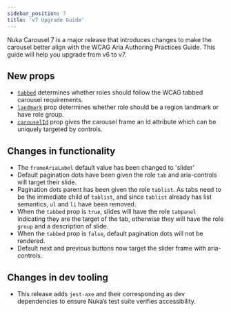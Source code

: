 ```yaml
---
sidebar_position: 7
title: 'v7 Upgrade Guide'
---
```


Nuka Carousel 7 is a major release that introduces changes to make the carousel better align with the WCAG Aria Authoring Practices Guide. This guide will help you upgrade from v6 to v7.

## New props

- [`tabbed`](api#tabbed) determines whether roles should follow the WCAG tabbed carousel requirements.
- [`landmark`](api#landmark) prop determines whether role should be a region landmark or have role group.
- [`carouselId`](api#carouselid) prop gives the carousel frame an id attribute which can be uniquely targeted by controls.

## Changes in functionality

- The `frameAriaLabel` default value has been changed to 'slider'
- Default pagination dots have been given the role `tab` and aria-controls will target their slide.
- Pagination dots parent has been given the role `tablist`. As tabs need to be the immediate child of `tablist`, and since `tablist` already has list semantics, `ul` and `li` have been removed.
- When the `tabbed` prop is `true`, slides will have the role `tabpanel` indicating they are the target of the tab, otherwise they will have the role `group` and a description of slide.
- When the `tabbed` prop is `false`, default pagination dots will not be rendered.
- Default next and previous buttons now target the slider frame with aria-controls.

## Changes in dev tooling

- This release adds `jest-axe` and their corresponding as dev dependencies to ensure Nuka’s test suite verifies accessibility.
